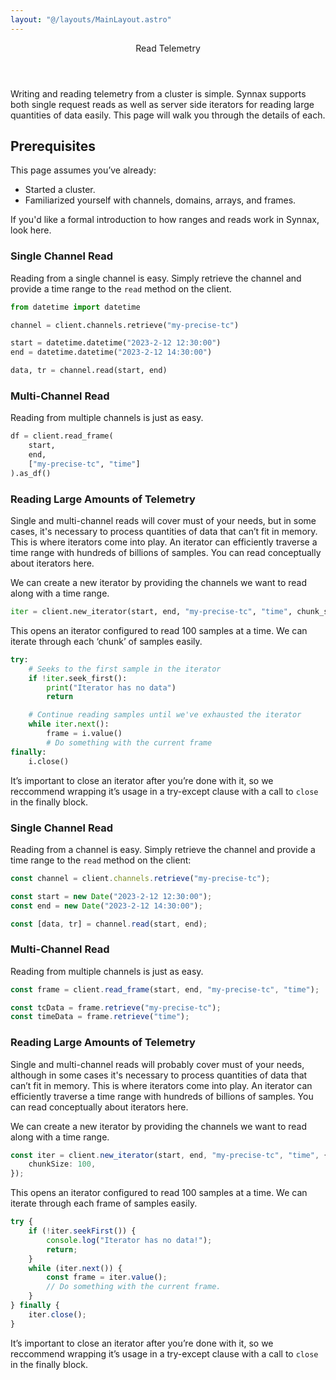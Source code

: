 ```yaml
---
layout: "@/layouts/MainLayout.astro"
---
```




<Header>
    <Header.Title>Read Telemetry</Header.Title>
</Header>

Writing and reading telemetry from a cluster is simple. Synnax supports both single
request reads as well as server side iterators for reading large quantities of data
easily. This page will walk you through the details of each.

## Prerequisites

This page assumes you’ve already:

-   Started a cluster.
-   Familiarized yourself with channels, domains, arrays, and frames.

If you'd like a formal introduction to how ranges and reads work in Synnax, look here.

<ClientTabs>
<Fragment slot="python">

### Single Channel Read

Reading from a single channel is easy. Simply retrieve the channel and provide a time
range to the `read` method on the client.

```python
from datetime import datetime

channel = client.channels.retrieve("my-precise-tc")

start = datetime.datetime("2023-2-12 12:30:00")
end = datetime.datetime("2023-2-12 14:30:00")

data, tr = channel.read(start, end)
```

### Multi-Channel Read

Reading from multiple channels is just as easy.

```python
df = client.read_frame(
    start,
    end,
    ["my-precise-tc", "time"]
).as_df()
```

### Reading Large Amounts of Telemetry

Single and multi-channel reads will cover must of your needs, but in some cases, it's
necessary to process quantities of data that can’t fit in memory. This is where iterators
come into play. An iterator can efficiently traverse a time range with hundreds of billions
of samples. You can read conceptually about iterators here.

We can create a new iterator by providing the channels we want to read along with a time
range.

```python
iter = client.new_iterator(start, end, "my-precise-tc", "time", chunk_size=100)
```

This opens an iterator configured to read 100 samples at a time. We can iterate through
each ‘chunk’ of samples easily.

```python
try:
    # Seeks to the first sample in the iterator
    if !iter.seek_first():
        print("Iterator has no data")
        return

    # Continue reading samples until we've exhausted the iterator
    while iter.next():
        frame = i.value()
        # Do something with the current frame
finally:
    i.close()
```

It’s important to close an iterator after you’re done with it, so we reccommend wrapping it’s
usage in a try-except clause with a call to `close` in the finally block.

</Fragment>
<Fragment slot="typescript">

### Single Channel Read

Reading from a channel is easy. Simply retrieve the channel and provide a time range to
the `read` method on the client:

```typescript
const channel = client.channels.retrieve("my-precise-tc");

const start = new Date("2023-2-12 12:30:00");
const end = new Date("2023-2-12 14:30:00");

const [data, tr] = channel.read(start, end);
```

### Multi-Channel Read

Reading from multiple channels is just as easy.

```typescript
const frame = client.read_frame(start, end, "my-precise-tc", "time");

const tcData = frame.retrieve("my-precise-tc");
const timeData = frame.retrieve("time");
```

### Reading Large Amounts of Telemetry

Single and multi-channel reads will probably cover must of your needs, although in some cases
it's necessary to process quantities of data that can’t fit in memory. This is where iterators
come into play. An iterator can efficiently traverse a time range with hundreds of billions
of samples. You can read conceptually about iterators here.

We can create a new iterator by providing the channels we want to read along with a time
range.

```typescript
const iter = client.new_iterator(start, end, "my-precise-tc", "time", {
    chunkSize: 100,
});
```

This opens an iterator configured to read 100 samples at a time. We can iterate through
each frame of samples easily.

```typescript
try {
    if (!iter.seekFirst()) {
        console.log("Iterator has no data!");
        return;
    }
    while (iter.next()) {
        const frame = iter.value();
        // Do something with the current frame.
    }
} finally {
    iter.close();
}
```

It’s important to close an iterator after you’re done with it, so we reccommend wrapping
it’s usage in a try-except clause with a call to `close` in the finally block.

</Fragment>
</ClientTabs>
